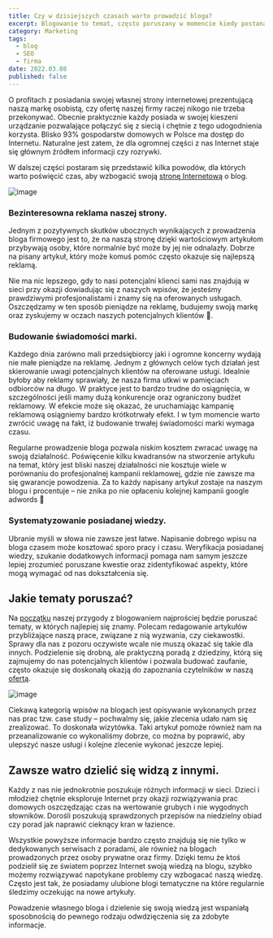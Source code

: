 ```yaml
---
title: Czy w dzisiejszych czasach warto prowadzić bloga?
excerpt: Blogowanie to temat, często poruszany w momencie kiedy postanawiamy pokazać się w Internecie. W artykule poruszam, jakie korzyści można odnieść dzięki prowadzeniu bloga.
category: Marketing
tags:
  - blog
  - SEO
  - firma
date: 2022.03.08
published: false
---
```


O profitach z posiadania swojej własnej strony internetowej prezentującą naszą markę osobistą, czy ofertę naszej firmy raczej nikogo nie trzeba przekonywać. Obecnie praktycznie każdy posiada w swojej kieszeni urządzanie pozwalające połączyć się z siecią i chętnie z tego udogodnienia korzysta. Blisko 93% gospodarstw domowych w Polsce ma dostęp do Internetu. Naturalne jest zatem, że dla ogromnej części z nas Internet staje się głównym źródłem informacji czy rozrywki.

W dalszej części postaram się przedstawić kilka powodów, dla których warto poświęcić czas, aby wzbogacić swoją [stronę Internetową](/oferta/tworzenie-stron-internetowych) o blog.

![image](/images/posts/czy-warto-prowadzic-bloga/image-1.jpg)

### Bezinteresowna reklama naszej strony.

Jednym z pozytywnych skutków ubocznych wynikających z prowadzenia bloga firmowego jest to, że na naszą stronę dzięki wartościowym artykułom przybywają osoby, które normalnie być może by jej nie odnalazły. Dobrze na pisany artykuł, który może komuś pomóc często okazuje się najlepszą reklamą.

Nie ma nic lepszego, gdy to nasi potencjalni klienci sami nas znajdują w sieci przy okazji dowiadując się z naszych wpisów, że jesteśmy prawdziwymi profesjonalistami i znamy się na oferowanych usługach. Oszczędzamy w ten sposób pieniądze na reklamę, budujemy swoją markę oraz zyskujemy w oczach naszych potencjalnych klientów 🚀.

### Budowanie świadomości marki.

Każdego dnia zarówno mali przedsiębiorcy jaki i ogromne koncerny wydają nie małe pieniądze na reklamę. Jednym z głównych celów tych działań jest skierowanie uwagi potencjalnych klientów na oferowane usługi. Idealnie byłoby aby reklamy sprawiały, że nasza firma utkwi w pamięciach odbiorców na długo. W praktyce jest to bardzo trudne do osiągnięcia, w szczególności jeśli mamy dużą konkurencje oraz ograniczony budżet reklamowy. W efekcie może się okazać, że uruchamiając kampanię reklamową osiągniemy bardzo krótkotrwały efekt. I w tym momencie warto zwrócić uwagę na fakt, iż budowanie trwałej świadomości marki wymaga czasu.

Regularne prowadzenie bloga pozwala niskim kosztem zwracać uwagę na swoją działalność. Poświęcenie kilku kwadransów na stworzenie artykułu na temat, który jest bliski naszej działalności nie kosztuje wiele w porównaniu do profesjonalnej kampanii reklamowej, gdzie nie zawsze ma się gwarancje powodzenia. Za to każdy napisany artykuł zostaje na naszym blogu i procentuje – nie znika po nie opłaceniu kolejnej kampanii google adwords 🙂

### Systematyzowanie posiadanej wiedzy.

Ubranie myśli w słowa nie zawsze jest łatwe. Napisanie dobrego wpisu na bloga czasem może kosztować sporo pracy i czasu. Weryfikacja posiadanej wiedzy, szukanie dodatkowych informacji pomaga nam samym jeszcze lepiej zrozumieć poruszane kwestie oraz zidentyfikować aspekty, które mogą wymagać od nas dokształcenia się.

## Jakie tematy poruszać?

Na [początku](https://behance.net) naszej przygody z blogowaniem najprościej będzie poruszać tematy, w których najlepiej się znamy. Polecam redagowanie artykułów przybliżające naszą prace, związane z nią wyzwania, czy ciekawostki. Sprawy dla nas z pozoru oczywiste wcale nie muszą okazać się takie dla innych. Podzielenie się drobną, ale praktyczną poradą z dziedziny, którą się zajmujemy do nas potencjalnych klientów i pozwala budować zaufanie, często okazuje się doskonałą okazją do zapoznania czytelników w naszą [ofertą](/oferta).

![image](/images/posts/czy-warto-prowadzic-bloga/image-2.jpg)

Ciekawą kategorią wpisów na blogach jest opisywanie wykonanych przez nas prac tzw. case study – pochwalmy się, jakie zlecenia udało nam się zrealizować. To doskonała wizytówka. Taki artykuł pomoże również nam na przeanalizowanie co wykonaliśmy dobrze, co można by poprawić, aby ulepszyć nasze usługi i kolejne zlecenie wykonać jeszcze lepiej.

## Zawsze watro dzielić się widzą z innymi.

Każdy z nas nie jednokrotnie poszukuje różnych informacji w sieci. Dzieci i młodzież chętnie eksploruje Internet przy okazji rozwiązywania prac domowych oszczędzając czas na wertowanie grubych i nie wygodnych słowników. Dorośli poszukują sprawdzonych przepisów na niedzielny obiad czy porad jak naprawić cieknący kran w łazience.

Wszystkie powyższe informacje bardzo często znajdują się nie tylko w dedykowanych serwisach z poradami, ale również na blogach prowadzonych przez osoby prywatne oraz firmy. Dzięki temu że ktoś podzielił się ze światem poprzez Internet swoją wiedzą na blogu, szybko możemy rozwiązywać napotykane problemy czy wzbogacać naszą wiedzę. Często jest tak, że posiadamy ulubione blogi tematyczne na które regularnie śledzimy oczekując na nowe artykuły.

Powadzenie własnego bloga i dzielenie się swoją wiedzą jest wspaniałą sposobnością do pewnego rodzaju odwdzięczenia się za zdobyte informacje.
